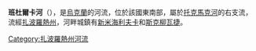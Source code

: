 '''班杜爾卡河'''（{{lang-uk|Бандурка}}），是[[烏克蘭|烏克蘭]]的河流，位於該國東南部，屬於[[托克馬克河|托克馬克河]]的右支流，流經[[扎波羅熱州|扎波羅熱州]]，河畔城鎮有[[新米海利夫卡_(切爾尼吉夫卡區)|新米海利夫卡]]和[[斯克柳瓦捷_(托克馬克區)|斯克柳瓦捷]]。

{{DEFAULTSORT:Бандурка}}
[[Category:扎波羅熱州河流|Category:扎波羅熱州河流]]


{{Ukraine-river-stub}}